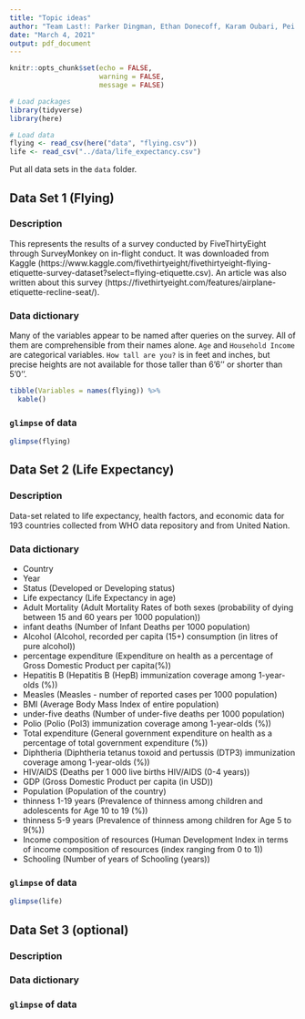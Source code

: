 ```yaml
---
title: "Topic ideas"
author: "Team Last!: Parker Dingman, Ethan Donecoff, Karam Oubari, Pei Yi Zhuo"
date: "March 4, 2021"
output: pdf_document
---
```


```r
knitr::opts_chunk$set(echo = FALSE, 
                      warning = FALSE, 
                      message = FALSE)
```


```r
# Load packages
library(tidyverse)
library(here)

# Load data
flying <- read_csv(here("data", "flying.csv"))
life <- read_csv("../data/life_expectancy.csv")
```

Put all data sets in the `data` folder. 

## Data Set 1 (Flying)

### Description 

This represents the results of a survey conducted by FiveThirtyEight through SurveyMonkey on in-flight conduct. It was downloaded from Kaggle (https://www.kaggle.com/fivethirtyeight/fivethirtyeight-flying-etiquette-survey-dataset?select=flying-etiquette.csv). An article was also written about this survey (https://fivethirtyeight.com/features/airplane-etiquette-recline-seat/).

### Data dictionary 

Many of the variables appear to be named after queries on the survey. All of them are comprehensible from their names alone. `Age` and `Household Income` are categorical variables. `How tall are you?` is in feet and inches, but precise heights are not available for those taller than 6'6'' or shorter than 5'0''.

```r
tibble(Variables = names(flying)) %>%
  kable()
```

### `glimpse` of data

```r
glimpse(flying)
```

## Data Set 2 (Life Expectancy)

### Description 

Data-set related to life expectancy, health factors, and economic data for 193 countries collected from WHO data repository and from United Nation.

### Data dictionary 

- Country
- Year
- Status (Developed or Developing status)
- Life expectancy (Life Expectancy in age)
- Adult Mortality (Adult Mortality Rates of both sexes (probability of dying between 15 and 60 years per 1000 population))
- infant deaths (Number of Infant Deaths per 1000 population)
- Alcohol (Alcohol, recorded per capita (15+) consumption (in litres of pure alcohol))
- percentage expenditure (Expenditure on health as a percentage of Gross Domestic Product per capita(%))
- Hepatitis B (Hepatitis B (HepB) immunization coverage among 1-year-olds (%))
- Measles (Measles - number of reported cases per 1000 population)
- BMI (Average Body Mass Index of entire population)
- under-five deaths (Number of under-five deaths per 1000 population)
- Polio (Polio (Pol3) immunization coverage among 1-year-olds (%))
- Total expenditure (General government expenditure on health as a percentage of total government expenditure (%))
- Diphtheria (Diphtheria tetanus toxoid and pertussis (DTP3) immunization coverage among 1-year-olds (%))
- HIV/AIDS (Deaths per 1 000 live births HIV/AIDS (0-4 years))
- GDP (Gross Domestic Product per capita (in USD))
- Population (Population of the country)
- thinness  1-19 years (Prevalence of thinness among children and adolescents for Age 10 to 19 (%))
- thinness 5-9 years (Prevalence of thinness among children for Age 5 to 9(%))
- Income composition of resources (Human Development Index in terms of income composition of resources (index ranging from 0 to 1))
- Schooling (Number of years of Schooling (years))

### `glimpse` of data

```r
glimpse(life)
```


## Data Set 3 (optional)

### Description 

### Data dictionary 

### `glimpse` of data



